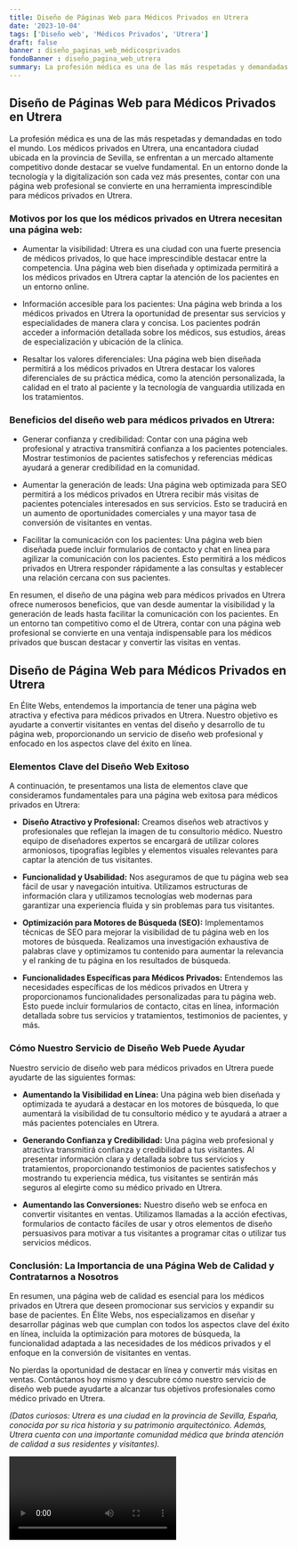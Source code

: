 ```yaml
---
title: Diseño de Páginas Web para Médicos Privados en Utrera
date: '2023-10-04'
tags: ['Diseño web', 'Médicos Privados', 'Utrera']
draft: false
banner : diseño_paginas_web_médicosprivados
fondoBanner : diseño_pagina_web_utrera
summary: La profesión médica es una de las más respetadas y demandadas en todo el mundo. Los médicos privados en Utrera, una encantadora ciudad ubicada en la provincia de Sevilla, se enfrentan a un mercado altamente competitivo donde destacar se vuelve fundamental. En un entorno donde la tecnología y la digitalización son cada vez más presentes, contar con una página web profesional se convierte en una herramienta imprescindible para médicos privados en Utrera.
---
```


## Diseño de Páginas Web para Médicos Privados en Utrera

La profesión médica es una de las más respetadas y demandadas en todo el mundo. Los médicos privados en Utrera, una encantadora ciudad ubicada en la provincia de Sevilla, se enfrentan a un mercado altamente competitivo donde destacar se vuelve fundamental. En un entorno donde la tecnología y la digitalización son cada vez más presentes, contar con una página web profesional se convierte en una herramienta imprescindible para médicos privados en Utrera.

### Motivos por los que los médicos privados en Utrera necesitan una página web:

- Aumentar la visibilidad: Utrera es una ciudad con una fuerte presencia de médicos privados, lo que hace imprescindible destacar entre la competencia. Una página web bien diseñada y optimizada permitirá a los médicos privados en Utrera captar la atención de los pacientes en un entorno online.

- Información accesible para los pacientes: Una página web brinda a los médicos privados en Utrera la oportunidad de presentar sus servicios y especialidades de manera clara y concisa. Los pacientes podrán acceder a información detallada sobre los médicos, sus estudios, áreas de especialización y ubicación de la clínica.

- Resaltar los valores diferenciales: Una página web bien diseñada permitirá a los médicos privados en Utrera destacar los valores diferenciales de su práctica médica, como la atención personalizada, la calidad en el trato al paciente y la tecnología de vanguardia utilizada en los tratamientos.

### Beneficios del diseño web para médicos privados en Utrera:

- Generar confianza y credibilidad: Contar con una página web profesional y atractiva transmitirá confianza a los pacientes potenciales. Mostrar testimonios de pacientes satisfechos y referencias médicas ayudará a generar credibilidad en la comunidad.

- Aumentar la generación de leads: Una página web optimizada para SEO permitirá a los médicos privados en Utrera recibir más visitas de pacientes potenciales interesados en sus servicios. Esto se traducirá en un aumento de oportunidades comerciales y una mayor tasa de conversión de visitantes en ventas.

- Facilitar la comunicación con los pacientes: Una página web bien diseñada puede incluir formularios de contacto y chat en línea para agilizar la comunicación con los pacientes. Esto permitirá a los médicos privados en Utrera responder rápidamente a las consultas y establecer una relación cercana con sus pacientes.

En resumen, el diseño de una página web para médicos privados en Utrera ofrece numerosos beneficios, que van desde aumentar la visibilidad y la generación de leads hasta facilitar la comunicación con los pacientes. En un entorno tan competitivo como el de Utrera, contar con una página web profesional se convierte en una ventaja indispensable para los médicos privados que buscan destacar y convertir las visitas en ventas.

<GifSeo />

<Cta />

## Diseño de Página Web para Médicos Privados en Utrera

En Élite Webs, entendemos la importancia de tener una página web atractiva y efectiva para médicos privados en Utrera. Nuestro objetivo es ayudarte a convertir visitantes en ventas del diseño y desarrollo de tu página web, proporcionando un servicio de diseño web profesional y enfocado en los aspectos clave del éxito en línea.

### Elementos Clave del Diseño Web Exitoso

A continuación, te presentamos una lista de elementos clave que consideramos fundamentales para una página web exitosa para médicos privados en Utrera:

- **Diseño Atractivo y Profesional:** Creamos diseños web atractivos y profesionales que reflejan la imagen de tu consultorio médico. Nuestro equipo de diseñadores expertos se encargará de utilizar colores armoniosos, tipografías legibles y elementos visuales relevantes para captar la atención de tus visitantes.

- **Funcionalidad y Usabilidad:** Nos aseguramos de que tu página web sea fácil de usar y navegación intuitiva. Utilizamos estructuras de información clara y utilizamos tecnologías web modernas para garantizar una experiencia fluida y sin problemas para tus visitantes.

- **Optimización para Motores de Búsqueda (SEO):** Implementamos técnicas de SEO para mejorar la visibilidad de tu página web en los motores de búsqueda. Realizamos una investigación exhaustiva de palabras clave y optimizamos tu contenido para aumentar la relevancia y el ranking de tu página en los resultados de búsqueda.

- **Funcionalidades Específicas para Médicos Privados:** Entendemos las necesidades específicas de los médicos privados en Utrera y proporcionamos funcionalidades personalizadas para tu página web. Esto puede incluir formularios de contacto, citas en línea, información detallada sobre tus servicios y tratamientos, testimonios de pacientes, y más.

### Cómo Nuestro Servicio de Diseño Web Puede Ayudar

Nuestro servicio de diseño web para médicos privados en Utrera puede ayudarte de las siguientes formas:

- **Aumentando la Visibilidad en Línea:** Una página web bien diseñada y optimizada te ayudará a destacar en los motores de búsqueda, lo que aumentará la visibilidad de tu consultorio médico y te ayudará a atraer a más pacientes potenciales en Utrera.

- **Generando Confianza y Credibilidad:** Una página web profesional y atractiva transmitirá confianza y credibilidad a tus visitantes. Al presentar información clara y detallada sobre tus servicios y tratamientos, proporcionando testimonios de pacientes satisfechos y mostrando tu experiencia médica, tus visitantes se sentirán más seguros al elegirte como su médico privado en Utrera.

- **Aumentando las Conversiones:** Nuestro diseño web se enfoca en convertir visitantes en ventas. Utilizamos llamadas a la acción efectivas, formularios de contacto fáciles de usar y otros elementos de diseño persuasivos para motivar a tus visitantes a programar citas o utilizar tus servicios médicos.

### Conclusión: La Importancia de una Página Web de Calidad y Contratarnos a Nosotros

En resumen, una página web de calidad es esencial para los médicos privados en Utrera que deseen promocionar sus servicios y expandir su base de pacientes. En Élite Webs, nos especializamos en diseñar y desarrollar páginas web que cumplan con todos los aspectos clave del éxito en línea, incluida la optimización para motores de búsqueda, la funcionalidad adaptada a las necesidades de los médicos privados y el enfoque en la conversión de visitantes en ventas.

No pierdas la oportunidad de destacar en línea y convertir más visitas en ventas. Contáctanos hoy mismo y descubre cómo nuestro servicio de diseño web puede ayudarte a alcanzar tus objetivos profesionales como médico privado en Utrera.

*(Datos curiosos: Utrera es una ciudad en la provincia de Sevilla, España, conocida por su rica historia y su patrimonio arquitectónico. Además, Utrera cuenta con una importante comunidad médica que brinda atención de calidad a sus residentes y visitantes).*

<Video />

<CtaBot job='Médicos Privados' city='Utrera'/>

<Gmaps query='Utrera+españa+maps' />